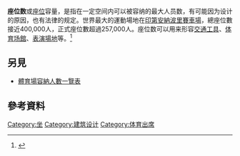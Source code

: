 {{Expand language|1=en|time=2021-03-30T05:25:15+00:00}}
'''座位数'''或[[座位|座位]]容量，是指在一定空间内可以被容纳的最大人员数，有可能因为设计的原因，也有法律的规定。世界最大的運動場地在[[印第安納波里|印第安納波里]][[賽車場|賽車場]]，總座位數接近400,000人，正式座位數超過257,000人。座位数可以用来形容[[交通工具|交通工具]]、[[体育场館|体育场館]]、[[表演場地|表演場地]]等。<ref>{{Cite web|title = Indianapolis Motor Speedway|url = http://www.worldofstadiums.com/north-america/united-states/indiana/indianapolis-motor-speedway/|website = World of Stadiums|access-date = 2016-02-06|language = en-US|deadurl = yes|archiveurl = https://web.archive.org/web/20160129135116/http://www.worldofstadiums.com/north-america/united-states/indiana/indianapolis-motor-speedway/|archivedate = 2016-01-29}}</ref>

==另見==

* [[體育場容納人數一覽表|體育場容納人數一覽表]]

== 參考資料 ==
{{REFLIST}}

[[Category:坐|Category:坐]]
[[Category:建筑设计|Category:建筑设计]]
[[Category:体育出席|Category:体育出席]]